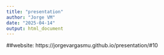```yaml
---
title: "presentation"
author: "Jorge VM"
date: "2025-04-14"
output: html_document
---
```


##website: https://jorgevargasmu.github.io/presentation/#10


